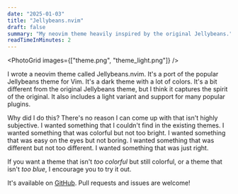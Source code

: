 ```yaml
---
date: "2025-01-03"
title: "Jellybeans.nvim"
draft: false
summary: "My neovim theme heavily inspired by the original Jellybeans."
readTimeInMinutes: 2
---
```


<PhotoGrid images={["theme.png", "theme_light.png"]} />

I wrote a neovim theme called Jellybeans.nvim. It's a port of the popular Jellybeans theme for Vim. It's a dark theme with a lot of colors. It's a bit different from the original Jellybeans theme, but I think it captures the spirit of the original. It also includes a light variant and support for many popular plugins.

Why did I do this? There's no reason I can come up with that isn't highly subjective. I wanted something that I couldn't find in the existing themes. I wanted something that was colorful but not too bright. I wanted something that was easy on the eyes but not boring. I wanted something that was different but not too different. I wanted something that was just right.

If you want a theme that isn't _too colorful_ but still colorful, or a theme that isn't _too blue_, I encourage you to try it out.

It's available on [GitHub](https://github.com/WTFox/jellybeans.nvim). Pull requests and issues are welcome!
